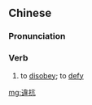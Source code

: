 {{also|违抗}}
==Chinese==
{{zh-forms|s=违抗}}

===Pronunciation===
{{zh-pron
|m=wéikàng
|c=wai4 kong3
|h=pfs=vì-khong
|mn=ûi-khòng
|cat=v
}}

===Verb===
{{zh-verb}}

# to [[disobey]]; to [[defy]]

[[mg:違抗]]